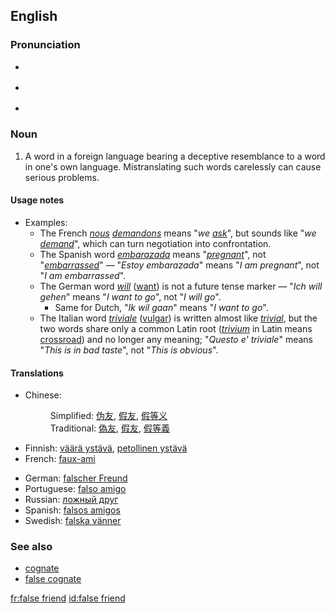 {{was wotd|2007|May|4}}
==English==
{{wikipedia}}

===Pronunciation===
* {{a|RP}} {{IPA|/ˌfɒls ˈfrɛnd/ ''or'' /ˌfɔːls ˈfrɛnd/}}
* {{a|US}} {{IPA|/ˌfɑːls ˈfrɛnd/}}
* {{audio|en-us-false friend.ogg|Audio (US)}}

===Noun===
{{en-noun|sg=[[false]] [[friend]]}}

# {{linguistics|idiom}} A word in a foreign language bearing a deceptive resemblance to a word in one's own language. Mistranslating such words carelessly can cause serious problems.

====Usage notes====
* Examples:
** The French ''[[nous]] [[demandons]]'' means "''we [[ask]]''", but sounds like "''we [[demand]]''", which can turn negotiation into confrontation.
** The Spanish word ''[[embarazada]]'' means "''[[pregnant]]''", not "''[[embarrassed]]''" &mdash; "''Estoy embarazada''" means "''I am pregnant''", not "''I am embarrassed''".
** The German word ''[[will]]'' ([[want]]) is not a future tense marker &mdash; "''Ich will gehen''" means "''I want to go''", not "''I will go''".
*** Same for Dutch, "''Ik wil gaan''" means "''I want to go''".
** The Italian word ''[[triviale]]'' ([[vulgar]]) is written almost like ''[[trivial]]'', but the two words share only a common Latin root (''[[trivium]]'' in Latin means [[crossroad]]) and no longer any meaning; "''Questo e' triviale''" means "''This is in bad taste''", not "''This is obvious''".

====Translations====
{{trans-top|false friend}}
* Chinese:
*: Simplified: [[伪友]], [[假友]], [[假等义]]
*: Traditional: [[偽友]], [[假友]], [[假等義]]
* Finnish: [[väärä ystävä]], [[petollinen ystävä]]
* French: [[faux-ami]] {{m}}
{{trans-mid}}
* German: [[falscher Freund]] {{m}}
* Portuguese: [[falso amigo]] {{m|p}}
* Russian: [[ложный друг]] {{m}}
* Spanish: [[falsos amigos]] {{m|p}}
* Swedish: [[falska vänner]]
{{trans-bottom}}

===See also===
* [[cognate]]
* [[false cognate]]

[[fr:false friend]]
[[id:false friend]]